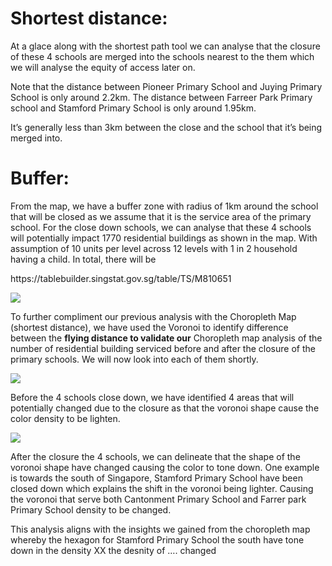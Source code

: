 # Shortest distance:

At a glace along with the shortest path tool we can analyse that the closure of these 4 schools are merged into the schools nearest to the them which we will analyse the equity of access later on.

Note that the distance between Pioneer Primary School and Juying Primary School is only around 2.2km. The distance between Farreer Park Primary school and Stamford Primary School is only around 1.95km.

It's generally less than 3km between the close and the school that it's being merged into.

# Buffer:

From the map, we have a buffer zone with radius of 1km around the school that will be closed as we assume that it is the service area of the primary school. For the close down schools, we can analyse that these 4 schools will potentially impact 1770 residential buildings as shown in the map. With assumption of 10 units per level across 12 levels with 1 in 2 household having a child. In total, there will be

https://tablebuilder.singstat.gov.sg/table/TS/M810651

![](images/gifTest.gif)

To further compliment our previous analysis with the Choropleth Map (shortest distance), we have used the Voronoi to identify difference between the **flying distance to validate our** Choropleth map analysis of the number of residential building serviced before and after the closure of the primary schools. We will now look into each of them shortly.

![](images/WhatsApp%20Image%202022-10-20%20at%207.51.23%20PM.jpeg)

Before the 4 schools close down, we have identified 4 areas that will potentially changed due to the closure as that the voronoi shape cause the color density to be lighten.

![](images/WhatsApp%20Image%202022-10-20%20at%207.52.38%20PM.jpeg)

After the closure the 4 schools, we can delineate that the shape of the voronoi shape have changed causing the color to tone down. One example is towards the south of Singapore, Stamford Primary School have been closed down which explains the shift in the voronoi being lighter. Causing the voronoi that serve both Cantonment Primary School and Farrer park Primary School density to be changed.

This analysis aligns with the insights we gained from the choropleth map whereby the hexagon for Stamford Primary School the south have tone down in the density XX the desnity of .... changed
